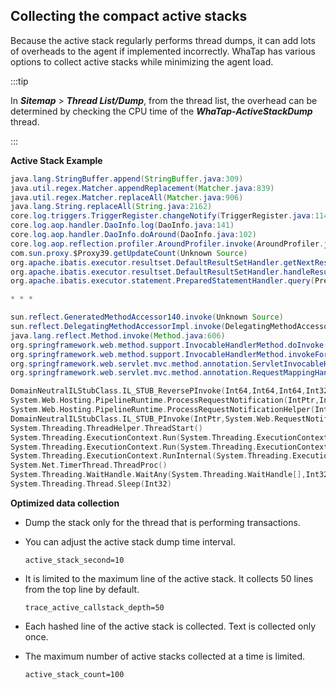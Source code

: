 ## Collecting the compact active stacks

Because the active stack regularly performs thread dumps, it can add lots of overheads to the agent if implemented incorrectly. WhaTap has various options to collect active stacks while minimizing the agent load.

:::tip

In **_Sitemap_** > **_Thread List/Dump_**, from the thread list, the overhead can be determined by checking the CPU time of the **_WhaTap-ActiveStackDump_** thread.

:::

**Active Stack Example**

<InDoc product='java,python'>

```java title='JAVA'
java.lang.StringBuffer.append(StringBuffer.java:309)
java.util.regex.Matcher.appendReplacement(Matcher.java:839)
java.util.regex.Matcher.replaceAll(Matcher.java:906)
java.lang.String.replaceAll(String.java:2162)
core.log.triggers.TriggerRegister.changeNotify(TriggerRegister.java:114)
core.log.aop.handler.DaoInfo.log(DaoInfo.java:141)
core.log.aop.handler.DaoInfo.doAround(DaoInfo.java:102)
core.log.aop.reflection.profiler.AroundProfiler.invoke(AroundProfiler.java:19)
com.sun.proxy.$Proxy39.getUpdateCount(Unknown Source)
org.apache.ibatis.executor.resultset.DefaultResultSetHandler.getNextResultSet(DefaultResultSetHandler.java:256)
org.apache.ibatis.executor.resultset.DefaultResultSetHandler.handleResultSets(DefaultResultSetHandler.java:193)
org.apache.ibatis.executor.statement.PreparedStatementHandler.query(PreparedStatementHandler.java:64)

* * *

sun.reflect.GeneratedMethodAccessor140.invoke(Unknown Source)
sun.reflect.DelegatingMethodAccessorImpl.invoke(DelegatingMethodAccessorImpl.java:43)
java.lang.reflect.Method.invoke(Method.java:606)
org.springframework.web.method.support.InvocableHandlerMethod.doInvoke(InvocableHandlerMethod.java:221)
org.springframework.web.method.support.InvocableHandlerMethod.invokeForRequest(InvocableHandlerMethod.java:136)
org.springframework.web.servlet.mvc.method.annotation.ServletInvocableHandlerMethod.invokeAndHandle(ServletInvocableHandlerMethod.java:114)
org.springframework.web.servlet.mvc.method.annotation.RequestMappingHandlerAdapter.invokeHandlerMethod(RequestMappingHandlerAdapter.java:827)
```

</InDoc>

<InDoc product='dotnet'>

```c title='.NET'
DomainNeutralILStubClass.IL_STUB_ReversePInvoke(Int64,Int64,Int64,Int32)
System.Web.Hosting.PipelineRuntime.ProcessRequestNotification(IntPtr,IntPtr,IntPtr,Int32)
System.Web.Hosting.PipelineRuntime.ProcessRequestNotificationHelper(IntPtr,IntPtr,IntPtr,Int32)
DomainNeutralILStubClass.IL_STUB_PInvoke(IntPtr,System.Web.RequestNotificationStatus ByRef)
System.Threading.ThreadHelper.ThreadStart()
System.Threading.ExecutionContext.Run(System.Threading.ExecutionContext,System.Threading.ContextCallback,System.Object)
System.Threading.ExecutionContext.Run(System.Threading.ExecutionContext,System.Threading.ContextCallback,System.Object,Boolean)
System.Threading.ExecutionContext.RunInternal(System.Threading.ExecutionContext,System.Threading.ContextCallback,System.Object,Boolean)
System.Net.TimerThread.ThreadProc()
System.Threading.WaitHandle.WaitAny(System.Threading.WaitHandle[],Int32,Boolean)
System.Threading.Thread.Sleep(Int32)
```

</InDoc>

**Optimized data collection**

-   Dump the stack only for the thread that is performing transactions.

-   You can adjust the active stack dump time interval. 

    `active_stack_second=10`

-   It is limited to the maximum line of the active stack. It collects 50 lines from the top line by default.

    `trace_active_callstack_depth=50`

-   Each hashed line of the active stack is collected. Text is collected only once. 

-   The maximum number of active stacks collected at a time is limited.  

    `active_stack_count=100`
